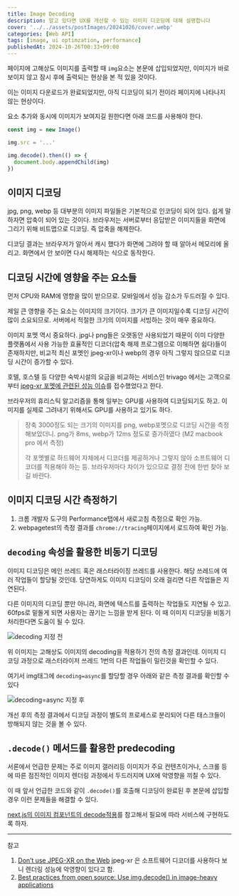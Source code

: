 ```yaml
---
title: Image Decoding
description: 알고 있다면 UX를 개선할 수 있는 이미지 디코딩에 대해 설명합니다
cover: '../../assets/postImages/20241026/cover.webp'
categories: [Web API]
tags: [image, ui optimzation, performance]
publishedAt: 2024-10-26T00:33+09:00
---
```


페이지에 고해상도 이미지를 출력할 때 `img`요소는 본문에 삽입되었지만, 이미지가 바로 보이지 않고 잠시 후에 출력되는 현상을 본 적 있을 것이다.

이는 이미지 다운로드가 완료되었지만, 아직 디코딩이 되기 전이라 페이지에 나타나지 않는 현상이다.

요소 추가와 동시에 이미지가 보여지길 원한다면 아래 코드를 사용해야 한다.

```js
const img = new Image()

img.src = '...'

img.decode().then(() => {
  document.body.appendChild(img)
})
```

## 이미지 디코딩

jpg, png, webp 등 대부분의 이미지 파일들은 기본적으로 인코딩이 되어 있다. 쉽게 말하자면 압축이 되어 있는 것이다. 브라우저는 서버로부터 응답받은 이미지들을 화면에 그리기 위해 비트맵으로 디코딩. 즉 압축을 해제한다.

디코딩 결과는 브라우저가 알아서 캐시 했다가 화면에 그려야 할 때 알아서 메모리에 올리고. 화면에서 안 보이면 다시 해제하는 식으로 동작한다.

## 디코딩 시간에 영향을 주는 요소들

먼저 CPU와 RAM에 영향을 많이 받으므로. 모바일에서 성능 감소가 두드러질 수 있다.

제일 큰 영향을 주는 요소는 이미지의 크기이다. 크기가 큰 이미지일수록 디코딩 시간이 많이 소요되므로. 서버에서 적절한 크기의 이미지를 서빙하는 것이 매우 중요하다.

이미지 포멧 역시 중요하다. jpg나 png들은 오랫동안 사용되었기 때문이 이미 다양한 플랫폼에서 사용 가능한 효율적인 디코더(압축 해제 프로그램으로 이해하면 쉽다)들이 존재하지만, 비교적 최신 포멧인 jpeg-xr이나 webp의 경우 아직 그렇지 않으므로 디코딩 시간이 증가할 수 있다.

호텔, 호스텔 등 다양한 숙박시설의 요금을 비교하는 서비스인 trivago 에서는 고객으로부터 [jpeg-xr 포멧에 관련된 성능 이슈](https://calendar.perfplanet.com/2018/dont-use-jpeg-xr-on-the-web/)를 접수했었다고 한다.

브라우저의 휴리스틱 알고리즘을 통해 일부는 GPU를 사용하여 디코딩되기도 하고. 이미지를 실제로 그려내기 위해서도 GPU를 사용하고 있기도 하다.

> 장축 3000정도 되는 크기의 이미지를 png, webp포멧으로 디코딩 시간을 측정해보았더니. png가 8ms, webp가 12ms 정도로 증가하였다 (M2 macbook pro 에서 측정)
>
> 각 포멧별로 하드웨어 자체에서 디코더를 제공하거나 그렇지 않아 소프트웨어 디코더를 적용해야 하는 등. 브라우저마다 차이가 있으므로 결정 전에 한번 찾아 보길 바란다.

## 이미지 디코딩 시간 측정하기

1. 크롬 개발자 도구의 Performance탭에서 새로고침 측정으로 확인 가능.
2. webpagetest의 측정 결과를 `chrome://tracing`페이지에서 로드하여 확인 가능.

## `decoding` 속성을 활용한 비동기 디코딩

이미지 디코딩은 메인 쓰레드 혹은 래스터라이징 쓰레드를 사용한다. 해당 쓰레드에 여러 작업들이 할당될 것인데. 당연하게도 이미지 디코딩이 오래 걸리면 다른 작업들은 지연된다.

다른 이미지의 디코딩 뿐만 아니라, 화면에 텍스트를 출력하는 작업들도 지연될 수 있고. 60fps로 밑돌게 되면 사용자는 끊기는 느낌을 받게 된다. 이 때 이미지 디코딩을 비동기 처리한다면 도움이 될 수 있다.

![decoding 지정 전](#/assets/postImages/20241026/before.png)

위 이미지는 고해상도 이미지의 decoding을 적용하기 전의 측정 결과인데. 이미지 디코딩 과정으로 래스터라이저 쓰레드 1번의 다른 작업들이 밀린것을 확인할 수 있다.

여기서 img태그에 `decoding=async`를 할당할 경우 아래와 같은 측정 결과를 확인할 수 있다

![decoding=async 지정 후](#/assets/postImages/20241026/after.png)

개선 후의 측정 결과에서 디코딩 과정이 별도의 프로세스로 분리되어 다른 태스크들이 방해되지 않는 것을 볼 수 있다.

## `.decode()` 메서드를 활용한 predecoding

서론에서 언급한 문제는 주로 이미지 갤러리등 이미지가 주요 컨텐츠이거나, 스크롤 등에 따른 점진적인 이미지 렌더링 과정에서 두드러지며 UX에 악영향을 끼칠 수 있다.

이 때 앞서 언급한 코드와 같이 `.decode()`를 호출해 디코딩이 완료된 후 본문에 삽입할 경우 이런 문제들을 해결할 수 있다.

[next.js의 이미지 컴포넌트의 decode적용](https://github.com/vercel/next.js/blob/v14.2.15/packages/next/src/client/image-component.tsx#L75)를 참고해서 필요에 따라 서비스에 구현하도록 하자.

---

참고

1. [Don’t use JPEG-XR on the Web](https://calendar.perfplanet.com/2018/dont-use-jpeg-xr-on-the-web/) jpeg-xr 은 소프트웨어 디코더를 사용하다 보니 렌더링 성능에 악영향이 있다고 함.
2. [Best practices from open source: Use img.decode() in image-heavy applications](https://www.linkedin.com/pulse/best-practices-from-open-source-use-imgdecode-ramu-narasinga-qukie/)
